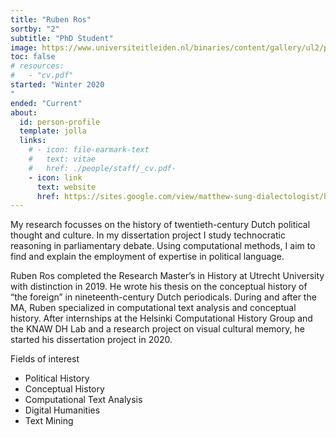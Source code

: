 ```yaml
---
title: "Ruben Ros"
sortby: "2"
subtitle: "PhD Student"
image: https://www.universiteitleiden.nl/binaries/content/gallery/ul2/portraits/humanities/r/2022/r.-ruben-ros-2022.png/r.-ruben-ros-2022.png/d200x250 
toc: false
# resources: 
#   - "cv.pdf"
started: "Winter 2020
"
ended: "Current"
about:
  id: person-profile
  template: jolla
  links:
    # - icon: file-earmark-text
    #   text: vitae
    #   href: ./people/staff/_cv.pdf-
    - icon: link
      text: website
      href: https://sites.google.com/view/matthew-sung-dialectologist/home
---
```


:::{#person-profile}
:::

My research focusses on the history of twentieth-century Dutch political thought and culture. In my dissertation project I study technocratic reasoning in parliamentary debate. Using computational methods, I aim to find and explain the employment of expertise in political language.

Ruben Ros completed the Research Master’s in History at Utrecht University with distinction in 2019. He wrote his thesis on the conceptual history of “the foreign” in nineteenth-century Dutch periodicals. During and after the MA, Ruben specialized in computational text analysis and conceptual history. After internships at the Helsinki Computational History Group and the KNAW DH Lab and a research project on visual cultural memory, he started his dissertation project in 2020.

Fields of interest

- Political History
- Conceptual History
- Computational Text Analysis
- Digital Humanities
- Text Mining

